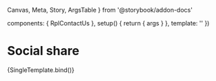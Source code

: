   Canvas,
  Meta,
  Story,
  ArgsTable
} from '@storybook/addon-docs'

  components: { RplContactUs },
  setup() {
    return { args }
  },
  template: '<RplContactUs v-bind="args" />'
})

<Meta title='Core/Containers/Contact us' component={RplContactUs} />

# Social share

<ArgsTable of={RplContactUs} />

<Canvas>
  <Story
    name='Contact us'
    play={a11yStoryCheck}
    args={{
      address: {
        name: 'First Name Last Name',
        department: 'Department Name',
        street: 'Address Line, Suburb, 3019'
      },
      items: [
        {
          text: '99 Street St, Suburb VIC 3000',
          url: 'googlemaps',
          icon: 'icon-pin'
        },
        {
          text: '03 9999 9999',
          url: 'tel:0399999999',
          icon: 'icon-phone'
        },
        {
          text: '0400 000 000',
          url: 'tel:0400000000',
          icon: 'icon-phone'
        },
        {
          text: 'email@vic.gov.au',
          url: 'mailto:email',
          icon: 'icon-mail'
        },
        {
          text: '@facebookhandle',
          url: 'https:/f',
          icon: 'icon-facebook'
        },
        {
          text: '@twitterhandle',
          url: 'https:/t',
          icon: 'icon-twitter'
        },
        {
          text: '@linkedinhandle',
          url: 'https://l',
          icon: 'icon-linkedin'
        },
        {
          text: '@instagramhandle',
          url: 'https://i',
          icon: 'icon-instagram'
        }
      ]
    }}
  >
    {SingleTemplate.bind()}
  </Story>
</Canvas>
